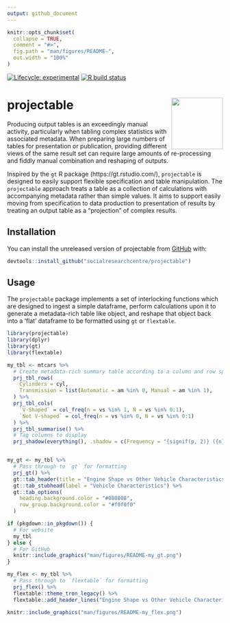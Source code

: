 ```yaml
---
output: github_document
---
```


<!-- README.md is generated from README.Rmd. Please edit that file -->

```r
knitr::opts_chunk$set(
  collapse = TRUE,
  comment = "#>",
  fig.path = "man/figures/README-",
  out.width = "100%"
)

```

<!-- badges: start -->
[![Lifecycle: experimental](https://img.shields.io/badge/lifecycle-experimental-orange.svg)](https://www.tidyverse.org/lifecycle/#experimental)
[![R build status](https://github.com/socialresearchcentre/projectable/workflows/R-CMD-check/badge.svg)](https://github.com/socialresearchcentre/projectable/actions)
<!-- badges: end -->

# projectable <a href='https://github.com/socialresearchcentre/projectable'><img src='man/figures/projectable_hex.png' align="right" height="120" /></a>

Producing output tables is an exceedingly manual activity, particularly when
tabling complex statistics with associated metadata. When preparing large
numbers of tables for presentation or publication, providing different views of
the same result set can require large amounts of re-processing and fiddly manual
combination and reshaping of outputs.

Inspired by the `gt` R package (https://gt.rstudio.com/), `projectable` is
designed to easily support flexible specification and table manipulation. The
`projectable` approach treats a table as a collection of calculations with
accompanying metadata rather than simple values. It aims to support easily
moving from specification to data production to presentation of results by
treating an output table as a “projection” of complex results.

## Installation

You can install the unreleased version of projectable from
[GitHub](https://github.com/) with:

``` r
devtools::install_github("socialresearchcentre/projectable")
```

## Usage

The `projectable` package implements a set of interlocking functions which are
designed to ingest a simple dataframe, perform calculations upon it to 
generate a metadata-rich table like object, and reshape that object back into
a 'flat' dataframe to be formatted using `gt` or `flextable`.


```r
library(projectable)
library(dplyr)
library(gt)
library(flextable)

my_tbl <- mtcars %>%
  # Create metadata-rich summary table according to a column and row specification
  prj_tbl_rows(
    Cylinders = cyl,
    Transmission = list(Automatic = am %in% 0, Manual = am %in% 1),
  ) %>% 
  prj_tbl_cols(
    `V-Shaped` = col_freq(n = vs %in% 1, N = vs %in% 0:1),
    `Not V-shaped` = col_freq(n = vs %in% 0, N = vs %in% 0:1)
  ) %>%
  prj_tbl_summarise() %>% 
  # Tag columns to display
  prj_shadow(everything(), .shadow = c(Frequency = "{signif(p, 2)} ({n})", Sample = "{N}")) 


my_gt <- my_tbl %>% 
  # Pass through to `gt` for formatting
  prj_gt() %>% 
  gt::tab_header(title = "Engine Shape vs Other Vehicle Characteristics") %>% 
  gt::tab_stubhead(label = "Vehicle Characteristics") %>% 
  gt::tab_options(
    heading.background.color = "#080808",
    row_group.background.color = "#f0f0f0"
  )
```

```r
if (pkgdown::in_pkgdown()) {
  # For website
  my_tbl
} else {
  # For GitHub
  knitr::include_graphics("man/figures/README-my_gt.png")
} 
```

```r
my_flex <- my_tbl %>% 
  # Pass through to `flextable` for formatting
  prj_flex() %>% 
  flextable::theme_tron_legacy() %>%
  flextable::add_header_lines("Engine Shape vs Other Vehicle Characteristics")
```
```r
knitr::include_graphics("man/figures/README-my_flex.png")
```
